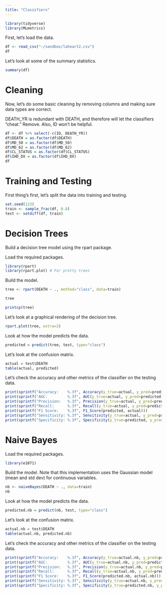 ```yaml
---
title: "Classifiers"
---
```



```r
library(tidyverse)
library(MLmetrics)
```

First, let's load the data.

```r
df <- read_csv("~/sandbox/laheart2.csv")
df
```

Let's look at some of the summary statistics.

```r
summary(df)
```

# Cleaning

Now, let's do some basic cleaning by removing columns and making sure data types are correct.

DEATH_YR is redundant with DEATH, and therefore will let the classifiers "cheat." Remove.
Also, ID won't be helpful.

```r
df <- df %>% select(-c(ID, DEATH_YR))
df$DEATH = as.factor(df$DEATH)
df$MD_50 = as.factor(df$MD_50)
df$MD_62 = as.factor(df$MD_62)
df$CL_STATUS = as.factor(df$CL_STATUS)
df$IHD_DX = as.factor(df$IHD_DX)
df
```


# Training and Testing

First thing's first, let's split the data into training and testing.

```r
set.seed(123)
train <- sample_frac(df, 0.8)
test <- setdiff(df, train)
```

# Decision Trees

Build a decision tree model using the rpart package.

Load the required packages.

```r
library(rpart)
library(rpart.plot) # For pretty trees
```



Build the model.

```r
tree <- rpart(DEATH ~ ., method="class", data=train)
```


```r
tree
```


```r
printcp(tree)
```

Let's look at a graphical rendering of the decision tree.

```r
rpart.plot(tree, extra=2)
```

Look at how the model predicts the data.

```r
predicted = predict(tree, test, type="class")
```

Let's look at the confusion matrix.

```r
actual = test$DEATH
table(actual, predicted)
```

Let's check the accuracy and other metrics of the classifier on the testing data.

```r
print(sprintf("Accuracy:    %.3f", Accuracy(y_true=actual, y_pred=predicted)))
print(sprintf("AUC:         %.3f", AUC(y_true=actual, y_pred=predicted)))
print(sprintf("Precision:   %.3f", Precision(y_true=actual, y_pred=predicted)))
print(sprintf("Recall:      %.3f", Recall(y_true=actual, y_pred=predicted)))
print(sprintf("F1 Score:    %.3f", F1_Score(predicted, actual)))
print(sprintf("Sensitivity: %.3f", Sensitivity(y_true=actual, y_pred=predicted)))
print(sprintf("Specificity: %.3f", Specificity(y_true=predicted, y_pred=actual)))
```

# Naive Bayes

Load the required packages.
```r
library(e1071)
```

Build the model. Note that this implementation uses the Gaussian model (mean and std dev) for continuous variables.

```r
nb <- naiveBayes(DEATH ~ ., data=train)
nb
```
Look at how the model predicts the data.


```r
predicted.nb = predict(nb, test, type="class")
```

Let's look at the confusion matrix.

```r
actual.nb = test$DEATH
table(actual.nb, predicted.nb)
```

Let's check the accuracy and other metrics of the classifier on the testing data.

```r
print(sprintf("Accuracy:    %.3f", Accuracy(y_true=actual.nb, y_pred=predicted.nb)))
print(sprintf("AUC:         %.3f", AUC(y_true=actual.nb, y_pred=predicted.nb)))
print(sprintf("Precision:   %.3f", Precision(y_true=actual.nb, y_pred=predicted.nb)))
print(sprintf("Recall:      %.3f", Recall(y_true=actual.nb, y_pred=predicted.nb)))
print(sprintf("F1 Score:    %.3f", F1_Score(predicted.nb, actual.nb)))
print(sprintf("Sensitivity: %.3f", Sensitivity(y_true=actual.nb, y_pred=predicted.nb)))
print(sprintf("Specificity: %.3f", Specificity(y_true=predicted.nb, y_pred=actual.nb)))
```
